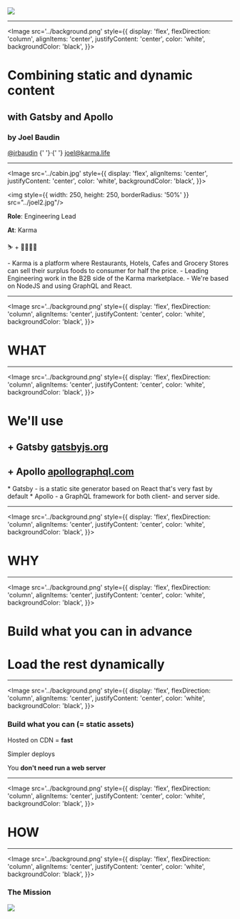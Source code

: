 

<Image src='../banner.png'/>

---

<Image
  src='../background.png'
  style={{
    display: 'flex',
    flexDirection: 'column',
    alignItems: 'center',
    justifyContent: 'center',
    color: 'white',
    backgroundColor: 'black',
  }}>

  <div style={{ display: 'flex', alignItems: 'center', justifyContent: 'center', flexDirection: 'column', width:"100vw" }}>
    <h1 style={{ fontSize: '50px', textAlign: 'center'}}>Combining static and dynamic content</h1>
    <h2 style={{ fontSize: '40px'}}>with Gatsby and Apollo</h2>
    <h3 style={{ fontSize: '30px'}}>by Joel Baudin</h3>
    <div style={{ fontSize: '20px', display: 'flex', alignItems: 'center', justifyContent: 'center'}}>
      <a style={{ paddingRight: '10px', textDecoration: 'none', color: "white", }} href="https://twitter.com/jrbaudin" target="_blank">@jrbaudin</a>
      <span>{' '}·{' '}</span>
      <a style={{ paddingLeft: '10px', textDecoration: 'none', color: 'white', }} href="mailto:joel@karma.life" target="_blank">joel@karma.life</a>
    </div>
  </div>

</Image>

---

<Image
  src='../cabin.jpg'
  style={{
    display: 'flex',
    alignItems: 'center',
    justifyContent: 'center',
    color: 'white',
    backgroundColor: 'black',
  }}>

  <img style={{ width: 250, height: 250, borderRadius: '50%' }} src="../joel2.jpg"/>
  <div style={{ marginLeft: '2rem', borderRadius: '5px', backgroundColor: 'white', color: 'black', padding: '2rem' }}>
      <p><strong>Role</strong>: Engineering Lead</p>
      <p><strong>At</strong>: Karma</p>
      <p style={{ paddingTop: '10px' }}>⛷️ + 👶🏼🧒🏼</p>
  </div>

</Image>

<Notes>
  - Karma is a platform where Restaurants, Hotels, Cafes and Grocery Stores can sell their surplus foods to consumer for half the price.
  - Leading Engineering work in the B2B side of the Karma marketplace.
  - We're based on NodeJS and using GraphQL and React.
</Notes>

---

<Image
  src='../background.png'
  style={{
    display: 'flex',
    flexDirection: 'column',
    alignItems: 'center',
    justifyContent: 'center',
    color: 'white',
    backgroundColor: 'black',
  }}>

  <div style={{ display: 'flex', justifyContent: 'center', alignItems: 'center', flexDirection: 'column' }}>
    <h1 style={{ fontSize: '180px' }}><strong>WHAT</strong></h1>
  </div>

</Image>

---

<Image
  src='../background.png'
  style={{
    display: 'flex',
    flexDirection: 'column',
    alignItems: 'center',
    justifyContent: 'center',
    color: 'white',
    backgroundColor: 'black',
  }}>

  <div style={{ display: 'flex', alignItems: 'center', justifyContent: 'center', flexDirection: 'column', width:"100vw" }}>
    <h1 style={{ fontSize: '120px' }}>We'll use</h1>
    <div style={{ display: 'flex', justifyContent: 'space-between', flexDirection: 'column' }}>
      <h2 style={{ margin: '0 10px', fontSize: '70px'}}>+ Gatsby <a style={{ textDecoration: 'none', color: 'white', fontSize: '30px', marginLeft: '10px' }} href="https://www.gatsbyjs.org/" target="_blank">gatsbyjs.org</a></h2>
      <h2 style={{ margin: '0 10px', fontSize: '70px'}}>+ Apollo <a style={{ textDecoration: 'none', color: 'white', fontSize: '30px', marginLeft: '10px' }} href="https://www.apollographql.com/" target="_blank">apollographql.com</a></h2>
    </div>
  </div>

</Image>

<Notes>
  * Gatsby - is a static site generator based on React that's very fast by default
  * Apollo - a GraphQL framework for both client- and server side.
</Notes>

---

<Image
  src='../background.png'
  style={{
    display: 'flex',
    flexDirection: 'column',
    alignItems: 'center',
    justifyContent: 'center',
    color: 'white',
    backgroundColor: 'black',
  }}>

  <div style={{ display: 'flex', justifyContent: 'center', alignItems: 'center', flexDirection: 'column' }}>
    <h1 style={{ fontSize: '180px' }}><strong>WHY</strong></h1>
  </div>

</Image>

---

<Image
  src='../background.png'
  style={{
    display: 'flex',
    flexDirection: 'column',
    alignItems: 'center',
    justifyContent: 'center',
    color: 'white',
    backgroundColor: 'black',
  }}>

  <div style={{ display: 'flex', justifyContent: 'center', alignItems: 'center', flexDirection: 'column' }}>
    <h1 style={{ fontSize: '70px' }}><strong>Build</strong> what you can in advance</h1>
    <h1 style={{ fontSize: '80px' }}>Load the rest dynamically</h1>
  </div>

</Image>

---

<Image
  src='../background.png'
  style={{
    display: 'flex',
    flexDirection: 'column',
    alignItems: 'center',
    justifyContent: 'center',
    color: 'white',
    backgroundColor: 'black',
  }}>

  <div style={{ display: 'flex', justifyContent: 'center', alignItems: 'center'}}>
    <div style={{ margin: '0 1rem', borderRadius: '5px', backgroundColor: 'white', color: 'black', padding: '2rem' }}>
      <h3><strong>Build what you can (= static assets)</strong></h3>
      <Appear>
        <p>Hosted on CDN = <strong>fast</strong></p>
        <p>Simpler deploys</p>
        <p>You <strong>don't need run a web server</strong></p>
      </Appear>
    </div>
  </div>

</Image>

---

<Image
  src='../background.png'
  style={{
    display: 'flex',
    flexDirection: 'column',
    alignItems: 'center',
    justifyContent: 'center',
    color: 'white',
    backgroundColor: 'black',
  }}>

  <div style={{ display: 'flex', justifyContent: 'center', alignItems: 'center', flexDirection: 'column' }}>
    <h1 style={{ fontSize: '180px' }}><strong>HOW</strong></h1>
  </div>

</Image>

---

<Image
  src='../background.png'
  style={{
    display: 'flex',
    flexDirection: 'column',
    alignItems: 'center',
    justifyContent: 'center',
    color: 'white',
    backgroundColor: 'black',
  }}>

  <div style={{ display: 'flex', justifyContent: 'center', alignItems: 'center'}}>
    <div style={{ display: 'flex', justifyContent: 'center', flexDirection: 'column', margin: '0 1rem', borderRadius: '5px', backgroundColor: 'white', color: 'black', padding: '2rem' }}>
      <h3><strong>The Mission</strong></h3>
      <img style={{ width: '500px' }} src="../system.jpg" />
    </div>
  </div>

</Image>